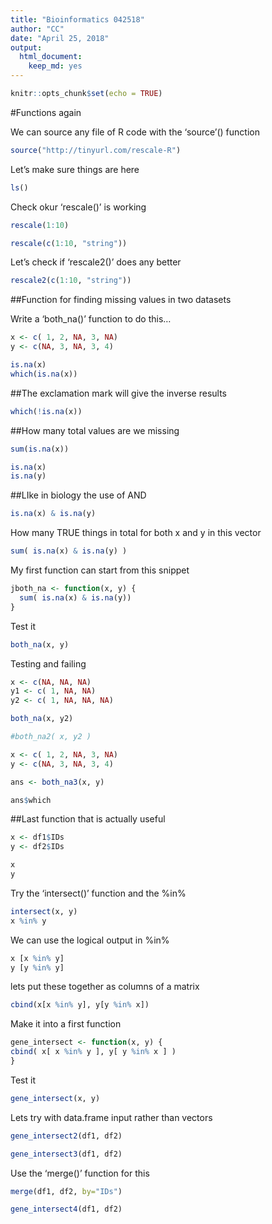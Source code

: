 ```yaml
---
title: "Bioinformatics 042518"
author: "CC"
date: "April 25, 2018"
output: 
  html_document: 
    keep_md: yes
---
```


```r
knitr::opts_chunk$set(echo = TRUE)
```

#Functions again

We can source any file of R code with the 'source'() function

```r
source("http://tinyurl.com/rescale-R")
```

Let's make sure things are here

```r
ls()
```

Check okur 'rescale()' is working

```r
rescale(1:10)
```

```r
rescale(c(1:10, "string"))
```


Let's check if 'rescale2()' does any better

```r
rescale2(c(1:10, "string"))
```



##Function for finding missing values in two datasets

Write a 'both_na()' function to do this...

```r
x <- c( 1, 2, NA, 3, NA)
y <- c(NA, 3, NA, 3, 4)

is.na(x)
which(is.na(x))
```


##The exclamation mark will give the inverse results
```r
which(!is.na(x))

```

##How many total values are we missing
```r
sum(is.na(x))

```


```r
is.na(x)
is.na(y)
```

##LIke in biology the use of AND
```r
is.na(x) & is.na(y)
```


How many TRUE things in total for both x and y in this vector
```r
sum( is.na(x) & is.na(y) )
```

My first function can start from this snippet

```r
jboth_na <- function(x, y) {
  sum( is.na(x) & is.na(y))
}
```


Test it
```r
both_na(x, y)
```


Testing and failing

```r
x <- c(NA, NA, NA)
y1 <- c( 1, NA, NA)
y2 <- c( 1, NA, NA, NA)

both_na(x, y2)
```


```r
#both_na2( x, y2 )
```



```r
x <- c( 1, 2, NA, 3, NA)
y <- c(NA, 3, NA, 3, 4)

ans <- both_na3(x, y)
```


```r
ans$which
```

##Last function that is actually useful

```r
x <- df1$IDs
y <- df2$IDs

x
y
```


Try the 'intersect()' function and the %in% 
```r
intersect(x, y)
x %in% y
```


We can use the logical output in %in%  

```r
x [x %in% y]
y [y %in% y]
```

lets put these together as columns of a matrix

```r
cbind(x[x %in% y], y[y %in% x])

```

Make it into a first function

```r
gene_intersect <- function(x, y) {
cbind( x[ x %in% y ], y[ y %in% x ] )
}
```


Test it
```r
gene_intersect(x, y)
```


Lets try with data.frame input rather than vectors

```r
gene_intersect2(df1, df2)
```

```r
gene_intersect3(df1, df2)
```

Use the 'merge()' function for this

```r
merge(df1, df2, by="IDs")
```

```r
gene_intersect4(df1, df2)
```


